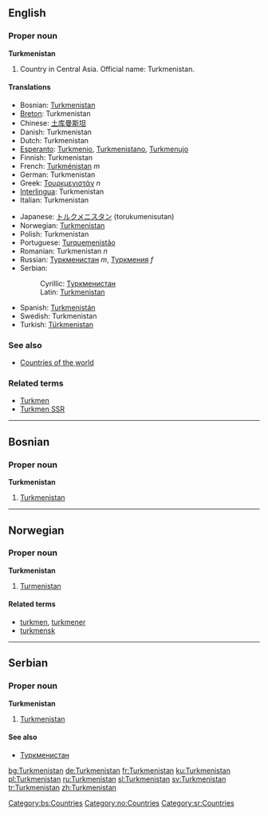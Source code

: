 ==English==

===Proper noun===
'''Turkmenistan'''
# Country in Central Asia. Official name: Turkmenistan.

====Translations====
{{top}}
*Bosnian: [[Turkmenistan#Bosnian|Turkmenistan]] {{m}}
*[[Breton]]: Turkmenistan
*Chinese: [[土库曼斯坦]]
*Danish: Turkmenistan
*Dutch: Turkmenistan
*[[Esperanto]]: [[Turkmenio]], [[Turkmenistano]], [[Turkmenujo]]
*Finnish: Turkmenistan
*French: [[Turkménistan]] ''m''
*German: Turkmenistan
*Greek: [[Τουρκμενιστάν]] ''n''
*[[Interlingua]]: Turkmenistan
*Italian: Turkmenistan
{{mid}}
*Japanese: [[トルクメニスタン]] (torukumenisutan)
*Norwegian: [[#Norwegian|Turkmenistan]]
*Polish: Turkmenistan
*Portuguese: [[Turquemenistão]]
*Romanian: Turkmenistan ''n''
*Russian: [[Туркменистан]] ''m'', [[Туркмения]] ''f'' 
*Serbian:
*:Cyrillic: [[Туркменистан#Serbian|Туркменистан]] {{m}}
*:Latin: [[Turkmenistan#Serbian|Turkmenistan]] {{m}}
*Spanish: [[Turkmenistán]]
*Swedish: Turkmenistan
*Turkish: [[Türkmenistan]]
{{bottom}}

===See also===
* [[Countries of the world]]

===Related terms===
*[[Turkmen]]
*[[Turkmen SSR]]

----

==Bosnian==
===Proper noun===
'''Turkmenistan''' {{m}}
#[[Turkmenistan#English|Turkmenistan]]
[[Category:bs:Countries]]

----
==Norwegian==
===Proper noun===
[[Category:no:Countries]]
'''Turkmenistan'''
#[[#English|Turmenistan]]
====Related terms====
*[[turkmen]], [[turkmener]]
*[[turkmensk]]

----
==Serbian==
===Proper noun===
'''Turkmenistan''' {{m}}
#[[Turkmenistan#English|Turkmenistan]]
====See also====
*[[Туркменистан#Serbian|Туркменистан]]
[[Category:sr:Countries]]

[[bg:Turkmenistan]]
[[de:Turkmenistan]]
[[fr:Turkmenistan]]
[[ku:Turkmenistan]]
[[pl:Turkmenistan]]
[[ru:Turkmenistan]]
[[sl:Turkmenistan]]
[[sv:Turkmenistan]]
[[tr:Turkmenistan]]
[[zh:Turkmenistan]]